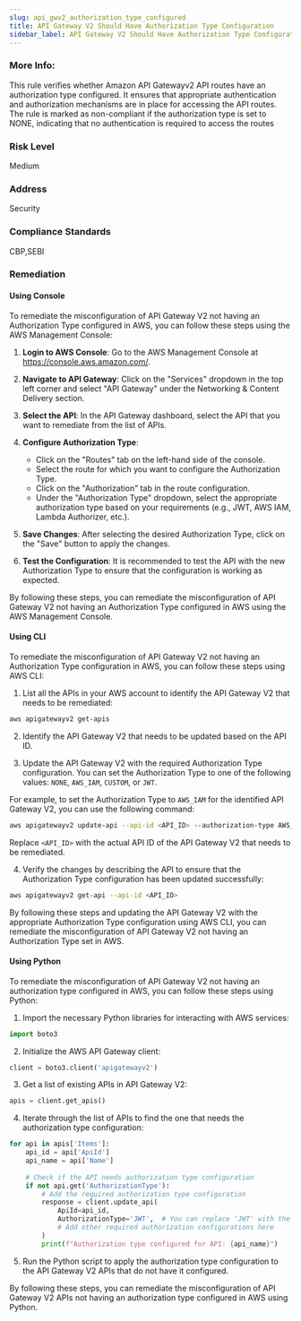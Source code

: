 ```yaml
---
slug: api_gwv2_authorization_type_configured
title: API Gateway V2 Should Have Authorization Type Configuration
sidebar_label: API Gateway V2 Should Have Authorization Type Configuration
---
```


### More Info:

This rule verifies whether Amazon API Gatewayv2 API routes have an authorization type configured. It ensures that appropriate authentication and authorization mechanisms are in place for accessing the API routes. The rule is marked as non-compliant if the authorization type is set to NONE, indicating that no authentication is required to access the routes

### Risk Level

Medium

### Address

Security

### Compliance Standards

CBP,SEBI

### Remediation

#### Using Console

To remediate the misconfiguration of API Gateway V2 not having an Authorization Type configured in AWS, you can follow these steps using the AWS Management Console:

1. **Login to AWS Console**: Go to the AWS Management Console at https://console.aws.amazon.com/.

2. **Navigate to API Gateway**: Click on the "Services" dropdown in the top left corner and select "API Gateway" under the Networking & Content Delivery section.

3. **Select the API**: In the API Gateway dashboard, select the API that you want to remediate from the list of APIs.

4. **Configure Authorization Type**:
   - Click on the "Routes" tab on the left-hand side of the console.
   - Select the route for which you want to configure the Authorization Type.
   - Click on the "Authorization" tab in the route configuration.
   - Under the "Authorization Type" dropdown, select the appropriate authorization type based on your requirements (e.g., JWT, AWS IAM, Lambda Authorizer, etc.).

5. **Save Changes**: After selecting the desired Authorization Type, click on the "Save" button to apply the changes.

6. **Test the Configuration**: It is recommended to test the API with the new Authorization Type to ensure that the configuration is working as expected.

By following these steps, you can remediate the misconfiguration of API Gateway V2 not having an Authorization Type configured in AWS using the AWS Management Console.

#### Using CLI

To remediate the misconfiguration of API Gateway V2 not having an Authorization Type configuration in AWS, you can follow these steps using AWS CLI:

1. List all the APIs in your AWS account to identify the API Gateway V2 that needs to be remediated:
```bash
aws apigatewayv2 get-apis
```

2. Identify the API Gateway V2 that needs to be updated based on the API ID.

3. Update the API Gateway V2 with the required Authorization Type configuration. You can set the Authorization Type to one of the following values: `NONE`, `AWS_IAM`, `CUSTOM`, or `JWT`.

For example, to set the Authorization Type to `AWS_IAM` for the identified API Gateway V2, you can use the following command:
```bash
aws apigatewayv2 update-api --api-id <API_ID> --authorization-type AWS_IAM
```

Replace `<API_ID>` with the actual API ID of the API Gateway V2 that needs to be remediated.

4. Verify the changes by describing the API to ensure that the Authorization Type configuration has been updated successfully:
```bash
aws apigatewayv2 get-api --api-id <API_ID>
```

By following these steps and updating the API Gateway V2 with the appropriate Authorization Type configuration using AWS CLI, you can remediate the misconfiguration of API Gateway V2 not having an Authorization Type set in AWS.

#### Using Python

To remediate the misconfiguration of API Gateway V2 not having an authorization type configured in AWS, you can follow these steps using Python:

1. Import the necessary Python libraries for interacting with AWS services:
```python
import boto3
```

2. Initialize the AWS API Gateway client:
```python
client = boto3.client('apigatewayv2')
```

3. Get a list of existing APIs in API Gateway V2:
```python
apis = client.get_apis()
```

4. Iterate through the list of APIs to find the one that needs the authorization type configuration:
```python
for api in apis['Items']:
    api_id = api['ApiId']
    api_name = api['Name']
    
    # Check if the API needs authorization type configuration
    if not api.get('AuthorizationType'):
        # Add the required authorization type configuration
        response = client.update_api(
            ApiId=api_id,
            AuthorizationType='JWT',  # You can replace 'JWT' with the desired authorization type
            # Add other required authorization configurations here
        )
        print(f"Authorization type configured for API: {api_name}")
```

5. Run the Python script to apply the authorization type configuration to the API Gateway V2 APIs that do not have it configured.

By following these steps, you can remediate the misconfiguration of API Gateway V2 APIs not having an authorization type configured in AWS using Python.


